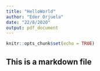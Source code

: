 ```yaml
---
title: "HelloWorld"
author: "Eder Orjuela"
date: "22/8/2020"
output: pdf_document
---
```


```r
knitr::opts_chunk$set(echo = TRUE)
```

## This is a markdown file
